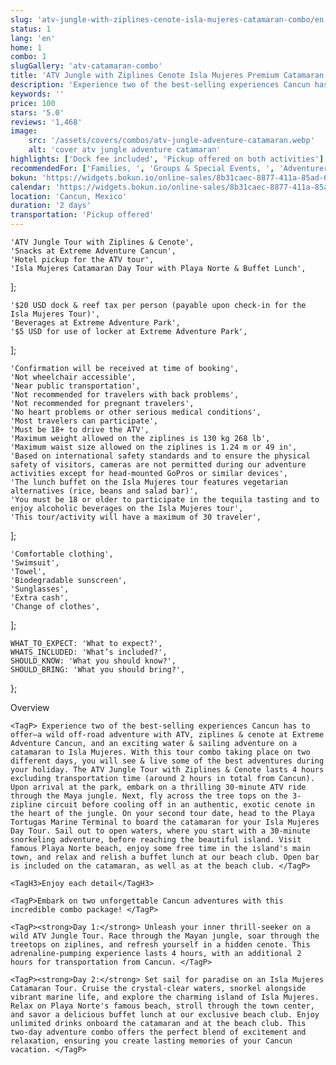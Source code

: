 ```yaml
---
slug: 'atv-jungle-with-ziplines-cenote-isla-mujeres-catamaran-combo/en'
status: 1
lang: 'en'
home: 1
combo: 1
slugGallery: 'atv-catamaran-combo'
title: 'ATV Jungle with Ziplines Cenote Isla Mujeres Premium Catamaran Combo'
description: 'Experience two of the best-selling experiences Cancun has to offer—a wild off-road adventure with ATV, ziplines & cenote at Extreme Adventure Cancun, and an exciting water & sailing adventure on a catamaran to Isla Mujeres.'
keywords: ''
price: 100
stars: '5.0'
reviews: '1,468'
image:
    src: '/assets/covers/combos/atv-jungle-adventure-catamaran.webp'
    alt: 'cover atv jungle adventure catamaran'
highlights: ['Dock fee included', 'Pickup offered on both activities']
recommendedFor: ['Families, ', 'Groups & Special Events, ', 'Adventurers']
bokun: 'https://widgets.bokun.io/online-sales/8b31caec-8877-411a-85ad-682828170619/experience/885793?partialView=1'
calendar: 'https://widgets.bokun.io/online-sales/8b31caec-8877-411a-85ad-682828170619/experience-calendar/885793'
location: 'Cancun, Mexico'
duration: '2 days'
transportation: 'Pickup offered'
---
```



    'ATV Jungle Tour with Ziplines & Cenote',
    'Snacks at Extreme Adventure Cancun',
    'Hotel pickup for the ATV tour',
    'Isla Mujeres Catamaran Day Tour with Playa Norte & Buffet Lunch',
];

    '$20 USD dock & reef tax per person (payable upon check-in for the Isla Mujeres Tour)',
    'Beverages at Extreme Adventure Park',
    '$5 USD for use of locker at Extreme Adventure Park',
];

    'Confirmation will be received at time of booking',
    'Not wheelchair accessible',
    'Near public transportation',
    'Not recommended for travelers with back problems',
    'Not recommended for pregnant travelers',
    'No heart problems or other serious medical conditions',
    'Most travelers can participate',
    'Must be 18+ to drive the ATV',
    'Maximum weight allowed on the ziplines is 130 kg 268 lb',
    'Maximum waist size allowed on the ziplines is 1.24 m or 49 in',
    'Based on international safety standards and to ensure the physical safety of visitors, cameras are not permitted during our adventure activities except for head-mounted GoPros or similar devices',
    'The lunch buffet on the Isla Mujeres tour features vegetarian alternatives (rice, beans and salad bar)',
    'You must be 18 or older to participate in the tequila tasting and to enjoy alcoholic beverages on the Isla Mujeres tour',
    'This tour/activity will have a maximum of 30 traveler',
];

    'Comfortable clothing',
    'Swimsuit',
    'Towel',
    'Biodegradable sunscreen',
    'Sunglasses',
    'Extra cash',
    'Change of clothes',
];

    WHAT_TO_EXPECT: 'What to expect?',
    WHATS_INCLUDED: 'What’s included?',
    SHOULD_KNOW: 'What you should know?',
    SHOULD_BRING: 'What you should bring?',
};

<Accordion client:visible title={titles.WHAT_TO_EXPECT} idHash="whatToExpect">
    <TagH2>Overview</TagH2>

    <TagP> Experience two of the best-selling experiences Cancun has to offer—a wild off-road adventure with ATV, ziplines & cenote at Extreme Adventure Cancun, and an exciting water & sailing adventure on a catamaran to Isla Mujeres. With this tour combo taking place on two different days, you will see & live some of the best adventures during your holiday. The ATV Jungle Tour with Ziplines & Cenote lasts 4 hours excluding transportation time (around 2 hours in total from Cancun). Upon arrival at the park, embark on a thrilling 30-minute ATV ride through the Maya jungle. Next, fly across the tree tops on the 3-zipline circuit before cooling off in an authentic, exotic cenote in the heart of the jungle. On your second tour date, head to the Playa Tortugas Marine Terminal to board the catamaran for your Isla Mujeres Day Tour. Sail out to open waters, where you start with a 30-minute snorkeling adventure, before reaching the beautiful island. Visit famous Playa Norte beach, enjoy some free time in the island's main town, and relax and relish a buffet lunch at our beach club. Open bar is included on the catamaran, as well as at the beach club. </TagP>

    <TagH3>Enjoy each detail</TagH3>

    <TagP>Embark on two unforgettable Cancun adventures with this incredible combo package! </TagP>

    <TagP><strong>Day 1:</strong> Unleash your inner thrill-seeker on a wild ATV Jungle Tour. Race through the Mayan jungle, soar through the treetops on ziplines, and refresh yourself in a hidden cenote. This adrenaline-pumping experience lasts 4 hours, with an additional 2 hours for transportation from Cancun. </TagP>

    <TagP><strong>Day 2:</strong> Set sail for paradise on an Isla Mujeres Catamaran Tour. Cruise the crystal-clear waters, snorkel alongside vibrant marine life, and explore the charming island of Isla Mujeres. Relax on Playa Norte's famous beach, stroll through the town center, and savor a delicious buffet lunch at our exclusive beach club. Enjoy unlimited drinks onboard the catamaran and at the beach club. This two-day adventure combo offers the perfect blend of excitement and relaxation, ensuring you create lasting memories of your Cancun vacation. </TagP>
</Accordion>

<Accordion client:visible title={titles.WHATS_INCLUDED} idHash="whatsIncluded">
    <Inclusions includes={includes} notIncludes={notIncludes} />
</Accordion>

<Accordion client:visible title={titles.SHOULD_KNOW} idHash="whatYouShouldKnow">
    <ShouldKnow shouldKnow={shouldKnow} />
</Accordion>

<Accordion client:visible title={titles.SHOULD_BRING} idHash="whatYouShouldBring">
    <ShouldBring shouldBring={shouldBring} />
</Accordion>